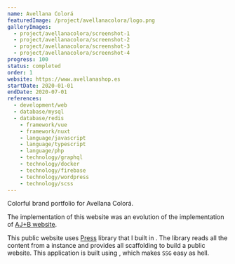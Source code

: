 ```yaml
---
name: Avellana Colorá
featuredImage: /project/avellanacolora/logo.png
galleryImages:
  - project/avellanacolora/screenshot-1
  - project/avellanacolora/screenshot-2
  - project/avellanacolora/screenshot-3
  - project/avellanacolora/screenshot-4
progress: 100
status: completed
order: 1
website: https://www.avellanashop.es
startDate: 2020-01-01
endDate: 2020-07-01
references:
  - development/web
  - database/mysql
  - database/redis
    - framework/vue
    - framework/nuxt
    - language/javascript
    - language/typescript
    - language/php
    - technology/graphql
    - technology/docker
    - technology/firebase
    - technology/wordpress
    - technology/scss
---
```


Colorful brand portfolio for Avellana Colorá.

The implementation of this website was an evolution of the implementation of [AJ+B website](project/angelaberenguer).

This public website uses [Press](project/press) library that I built in [](language/typescript). The library reads all the content from a [](technology/wordpress) instance and provides all scaffolding to build a public website. This application is built using [](framework/nuxt), which makes `SSG` easy as hell.
